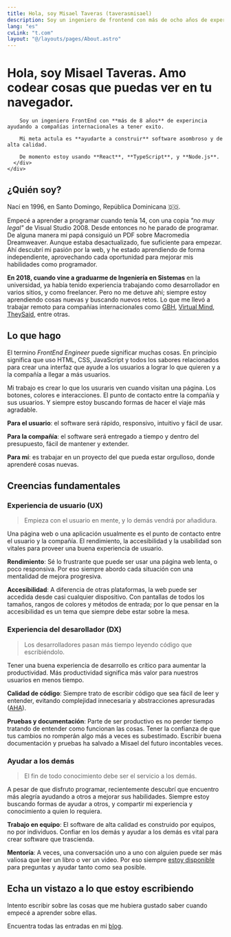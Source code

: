 ```yaml
---
title: Hola, soy Misael Taveras (taverasmisael)
description: Soy un ingeniero de frontend con más de ocho años de experiencia que trata de mejorar cada día.
lang: "es"
cvLink: "t.com"
layout: "@/layouts/pages/About.astro"
---
```



<FullWidthBlock withContainer class="bg-blue-50 px-8 py-12 bg-gradient-to-tl from-blue-100 to-blue-50 dark:from-slate-900 dark:to-slate-950 dark:bg-slate-900 md:py-24">
    <div class="lg:grid lg:grid-cols-2 lg:gap-4">
      <h1 class="!mt-0 text-4xl font-bold leading-snug dark:text-slate-100 max-w-2xl">Hola, soy <span class="text-slate-950 dark:text-blue-50">Misael Taveras</span>. Amo codear cosas que puedas ver en tu navegador.</h1>
      <div class="text-xl leading-relaxed dark:text-slate-300">

        Soy un ingeniero FrontEnd con **más de 8 años** de experincia ayudando a compañías internacionales a tener exito.

        Mi meta actula es **ayudarte a construir** software asombroso y de alta calidad.

        De momento estoy usando **React**, **TypeScript**, y **Node.js**.
      </div>
    </div>
</FullWidthBlock>

## ¿Quién soy?

Nací en 1996, en Santo Domingo, República Dominicana 🇩🇴.

Empecé a aprender a programar cuando tenía 14, con una copia *"no muy legal"* de Visual Studio 2008. Desde entonces no he parado de programar.
De alguna manera mi papá consiguió un PDF sobre Macromedia Dreamweaver. Aunque estaba desactualizado, fue suficiente para empezar. Ahí descubrí mi pasión por la web, y he estado aprendiendo de forma independiente, aprovechando cada oportunidad para mejorar mis habilidades como programador.

**En 2018, cuando vine a graduarme de Ingeniería en Sistemas** en la universidad, ya había tenido experiencia trabajando como desarrollador en varios sitios, y como freelancer. Pero no me detuve ahí; siempre estoy aprendiendo cosas nuevas y buscando nuevos retos.
Lo que me llevó a trabajar remoto para compañías internacionales como [GBH](https://gbh.com.do/), [Virtual Mind](https://virtualmind.com/), [TheySaid](https://www.theysaid.io/), entre otras.

## Lo que hago

El termino *FrontEnd Engineer* puede significar muchas cosas. En principio significa que uso HTML, CSS, JavaScript y todos los sabores relacionados para crear una interfaz que ayude a los usuarios a lograr lo que quieren y a la compañía a llegar a más usuarios.

Mi trabajo es crear lo que los usuraris ven cuando visitan una página. Los botones, colores e interacciones. El punto de contacto entre la compañía y sus usuarios. Y siempre estoy buscando formas de hacer el viaje más agradable.

**Para el usuario**: el software será rápido, responsivo, intuitivo y fácil de usar.

**Para la compañía**: el software será entregado a tiempo y dentro del presupuesto, fácil de mantener y extender.

**Para mí**: es trabajar en un proyecto del que pueda estar orgulloso, donde aprenderé cosas nuevas.

<FullWidthBlock withContainer class="bg-slate-200 dark:prose-blockquote:border-slate-700 prose-blockquote:border-slate-400 dark:bg-slate-900 prose-blockquote:opacity-80">

## Creencias fundamentales

<div class="grid md:grid-cols-3 gap-8">
  <div>

### Experiencia de usuario (UX)

  > Empieza con el usuario en mente, y lo demás vendrá por añadidura.
  
  Una página web o una aplicación usualmente es el punto de contacto entre el usuario y la compañía. El rendimiento, la accesibilidad y la usabilidad son vitales para proveer una buena experiencia de usuario.
  
  **Rendimiento**: Sé lo frustrante que puede ser usar una página web lenta, o poco responsiva. Por eso siempre abordo cada situación con una mentalidad de mejora progresiva.
  
  **Accesibilidad**: A diferencia de otras plataformas, la web puede ser accedida desde casi cualquier dispositivo. Con pantallas de todos los tamaños, rangos de colores y métodos de entrada; por lo que pensar en la accesibilidad es un tema que siempre debe estar sobre la mesa.

  </div>

  <div>

### Experiencia del desarollador (DX)
  
  > Los desarrolladores pasan más tiempo leyendo código que escribiéndolo.

  Tener una buena experiencia de desarrollo es crítico para aumentar la productividad. Más productividad significa más valor para nuestros usuarios en menos tiempo.

  **Calidad de código**: Siempre trato de escribir código que sea fácil de leer y entender, evitando complejidad innecesaria y abstracciones apresuradas ([AHA](https://kentcdodds.com/blog/aha-programming)).

  **Pruebas y documentación**: Parte de ser productivo es no perder tiempo tratando de entender como funcionan las cosas. Tener la confianza de que tus cambios no romperán algo más a veces es subestimado. Escribir buena documentación y pruebas ha salvado a Misael del futuro incontables veces.

  </div>

  <div>

### Ayudar a los demás

  > El fin de todo conocimiento debe ser el servicio a los demás.

  A pesar de que disfruto programar, recientemente descubrí que encuentro más alegría ayudando a otros a mejorar sus habilidades. Siempre estoy buscando formas de ayudar a otros, y compartir mi experiencia y conocimiento a quien lo requiera.

  **Trabajo en equipo**: El software de alta calidad es construido por equipos, no por individuos. Confiar en los demás y ayudar a los demás es vital para crear software que trascienda.

  **Mentoría**: A veces, una conversación uno a uno con alguien puede ser más valiosa que leer un libro o ver un video. Por eso siempre [estoy disponible](/es/contacto) para preguntas y ayudar tanto como sea posible.

  </div>
</div>

</FullWidthBlock>

## Echa un vistazo a lo que estoy escribiendo

Intento escribir sobre las cosas que me hubiera gustado saber cuando empecé a aprender sobre ellas.

Encuentra todas las entradas en mi [blog](/es/blog).
